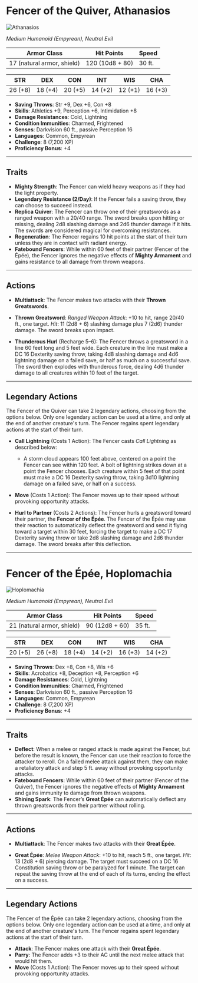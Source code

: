 # Fencer of the Quiver, Athanasios

![Athanasios](/library/images/Athanasios.png)

_Medium Humanoid (Empyrean), Neutral Evil_

| **Armor Class**            | **Hit Points**  | **Speed** |
| -------------------------- | --------------- | --------- |
| 17 (natural armor, shield) | 120 (10d8 + 80) | 30 ft.    |

| **STR** | **DEX** | **CON** | **INT** | **WIS** | **CHA** |
| ------- | ------- | ------- | ------- | ------- | ------- |
| 26 (+8) | 18 (+4) | 20 (+5) | 14 (+2) | 12 (+1) | 16 (+3) |

- **Saving Throws**: Str +9, Dex +6, Con +8
- **Skills**: Athletics +9, Perception +6, Intimidation +8
- **Damage Resistances**: Cold, Lightning
- **Condition Immunities**: Charmed, Frightened
- **Senses**: Darkvision 60 ft., passive Perception 16
- **Languages**: Common, Empyrean
- **Challenge**: 8 (7,200 XP)
- **Proficiency Bonus**: +4

---

## Traits

- **Mighty Strength**: The Fencer can wield heavy weapons as if they had the light property.
- **Legendary Resistance (2/Day)**: If the Fencer fails a saving throw, they can choose to succeed instead.
- **Replica Quiver**: The Fencer can throw one of their greatswords as a ranged weapon with a 20/40 range. The sword breaks upon hitting or missing, dealing 2d8 slashing damage and 2d6 thunder damage if it hits. The swords are considered magical for overcoming resistances.
- **Regeneration**: The Fencer regains 10 hit points at the start of their turn unless they are in contact with radiant energy.
- **Fatebound Fencers**: While within 60 feet of their partner (Fencer of the Épée), the Fencer ignores the negative effects of **Mighty Armament** and gains resistance to all damage from thrown weapons.

---

## Actions

- **Multiattack**: The Fencer makes two attacks with their **Thrown Greatswords**.

- **Thrown Greatsword**: _Ranged Weapon Attack_: +10 to hit, range 20/40 ft., one target.
  _Hit_: 11 (2d8 + 6) slashing damage plus 7 (2d6) thunder damage. The sword breaks upon impact.

- **Thunderous Hurl** (Recharge 5–6): The Fencer throws a greatsword in a line 60 feet long and 5 feet wide. Each creature in the line must make a DC 16 Dexterity saving throw, taking 4d8 slashing damage and 4d6 lightning damage on a failed save, or half as much on a successful save. The sword then explodes with thunderous force, dealing 4d6 thunder damage to all creatures within 10 feet of the target.

---

## Legendary Actions

The Fencer of the Quiver can take 2 legendary actions, choosing from the options below. Only one legendary action can be used at a time, and only at the end of another creature's turn. The Fencer regains spent legendary actions at the start of their turn.

- **Call Lightning** (Costs 1 Action): The Fencer casts _Call Lightning_ as described below:

  - A storm cloud appears 100 feet above, centered on a point the Fencer can see within 120 feet. A bolt of lightning strikes down at a point the Fencer chooses. Each creature within 5 feet of that point must make a DC 16 Dexterity saving throw, taking 3d10 lightning damage on a failed save, or half on a success.

- **Move** (Costs 1 Action): The Fencer moves up to their speed without provoking opportunity attacks.

- **Hurl to Partner** (Costs 2 Actions): The Fencer hurls a greatsword toward their partner, the **Fencer of the Épée**. The Fencer of the Épée may use their reaction to automatically deflect the greatsword and send it flying toward a target within 30 feet, forcing the target to make a DC 17 Dexterity saving throw or take 2d8 slashing damage and 2d6 thunder damage. The sword breaks after this deflection.

---

# Fencer of the Épée, Hoplomachia

![Hoplomachia](/library/images/Hoplomachia.png)

_Medium Humanoid (Empyrean), Neutral Evil_

| **Armor Class**            | **Hit Points** | **Speed** |
| -------------------------- | -------------- | --------- |
| 21 (natural armor, shield) | 90 (12d8 + 60) | 35 ft.    |

| STR     | DEX     | CON     | INT     | WIS     | CHA     |
| ------- | ------- | ------- | ------- | ------- | ------- |
| 20 (+5) | 26 (+8) | 18 (+4) | 14 (+2) | 16 (+3) | 14 (+2) |

- **Saving Throws**: Dex +8, Con +8, Wis +6
- **Skills**: Acrobatics +8, Deception +8, Perception +6
- **Damage Resistances**: Cold, Lightning
- **Condition Immunities**: Charmed, Frightened
- **Senses**: Darkvision 60 ft., passive Perception 16
- **Languages**: Common, Empyrean
- **Challenge**: 8 (7,200 XP)
- **Proficiency Bonus**: +4

---

## Traits

- **Deflect**: When a melee or ranged attack is made against the Fencer, but before the result is known, the Fencer can use their reaction to force the attacker to reroll. On a failed melee attack against them, they can make a retaliatory attack and step 5 ft. away without provoking opportunity attacks.
- **Fatebound Fencers**: While within 60 feet of their partner (Fencer of the Quiver), the Fencer ignores the negative effects of **Mighty Armament** and gains immunity to damage from thrown weapons.
- **Shining Spark**: The Fencer’s **Great Épée** can automatically deflect any thrown greatswords from their partner without rolling.

---

## Actions

- **Multiattack**: The Fencer makes two attacks with their **Great Épée**.

- **Great Épée**: _Melee Weapon Attack_: +10 to hit, reach 5 ft., one target.
  _Hit_: 13 (2d8 + 6) piercing damage. The target must succeed on a DC 16 Constitution saving throw or be paralyzed for 1 minute. The target can repeat the saving throw at the end of each of its turns, ending the effect on a success.

---

## Legendary Actions

The Fencer of the Épée can take 2 legendary actions, choosing from the options below. Only one legendary action can be used at a time, and only at the end of another creature's turn. The Fencer regains spent legendary actions at the start of their turn.

- **Attack**: The Fencer makes one attack with their **Great Épée**.
- **Parry**: The Fencer adds +3 to their AC until the next melee attack that would hit them.
- **Move** (Costs 1 Action): The Fencer moves up to their speed without provoking opportunity attacks.
